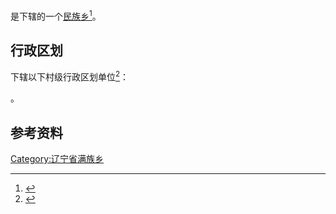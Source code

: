 {{中国乡级行政区|21/12/23/206/000}}

'''{{PAGENAMEBASE}}'''是{{PRC admin/fullname|21/12/23/206/000|3}}下辖的一个[[民族乡|民族乡]]<ref>{{PRC admin/ref sgc|{{PRC admin/parent|21/12/23/206/000}}}}</ref>。

== 行政区划 ==
{{PAGENAMEBASE}}下辖以下村级行政区划单位<ref>{{PRC admin/ref sgc|21/12/23/206/000}}</ref>：

{{PRC admin/children|21/12/23/206/000}}。

== 参考资料 ==
{{reflist}}

{{辽宁行政区划小作品}}
{{PRC admin/navcat|21/12/23/206/000}}
[[Category:辽宁省满族乡|Category:辽宁省满族乡]]